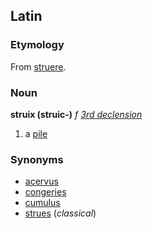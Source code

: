 ==Latin==
===Etymology===
From [[struere]].
===Noun===
'''struix (struic-)''' ''f'' ''[[Wiktionary Appendix:Latin third declension|3rd declension]]''

#a [[pile]]
===Synonyms===
*[[acervus]]
*[[congeries]]
*[[cumulus]]
*[[strues]] (''classical'')
